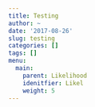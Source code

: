 ```yaml
---
title: Testing
author: ~
date: '2017-08-26'
slug: testing
categories: []
tags: []
menu:
  main:
    parent: Likelihood
    idenitfier: Likel
    weight: 5
---
```


